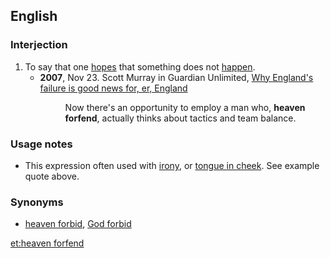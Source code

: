 ==English==

===Interjection===
{{en-interj|pos=[[heaven]] [[forfend]]}}

# To say that one [[hopes]] that something does not [[happen]].
#* '''2007''', Nov 23. Scott Murray in Guardian Unlimited, [http://football.guardian.co.uk/comment/story/0,,2215456,00.html Why England's failure is good news for, er, England]
#*: Now there's an opportunity to employ a man who, '''heaven forfend''', actually thinks about tactics and team balance.

===Usage notes===
* This expression often used with [[irony]], or [[tongue in cheek]]. See example quote above.

===Synonyms===
* [[heaven forbid]], [[God forbid]]

[[et:heaven forfend]]
